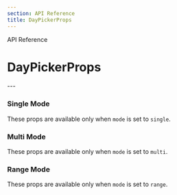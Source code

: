 ```yaml
---
section: API Reference
title: DayPickerProps
---
```


<SectionTitle>API Reference</SectionTitle>

# DayPickerProps

<Description>
  <ApiDescription member="DayPickerProps" />
</Description>
---

<PropsTable member="PropsBase" />

### Single Mode

These props are available only when `mode` is set to `single`.

<PropsTable member="PropsSingle" />

### Multi Mode

These props are available only when `mode` is set to `multi`.

<PropsTable member="PropsMulti" />

### Range Mode

These props are available only when `mode` is set to `range`.

<PropsTable member="PropsRange" />
